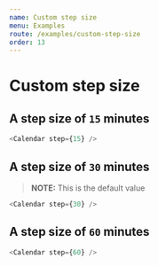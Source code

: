```yaml
---
name: Custom step size
menu: Examples
route: /examples/custom-step-size
order: 13
---
```



# Custom step size

## A step size of `15` minutes

<Sandbox>
  <Calendar step={15} />
</Sandbox>

```js
<Calendar step={15} />
```

## A step size of `30` minutes

> **NOTE:** This is the default value

<Sandbox>
  <Calendar step={30} />
</Sandbox>

```js
<Calendar step={30} />
```

## A step size of `60` minutes

<Sandbox>
  <Calendar step={60} />
</Sandbox>

```js
<Calendar step={60} />
```
